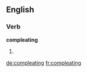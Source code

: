 ==English==

===Verb===
'''compleating'''

# {{present participle of|compleat}}

[[de:compleating]]
[[fr:compleating]]